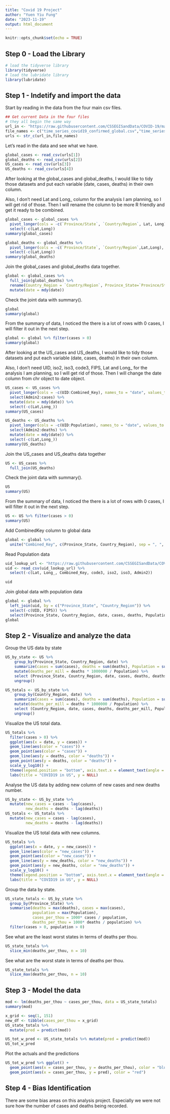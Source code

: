 ```yaml
---
title: "Covid 19 Project"
author: "Yuen Yiu Fung"
date: "2023-11-19"
output: html_document
---
```


```r
knitr::opts_chunk$set(echo = TRUE)
```

## Step 0 - Load the Library


```r
# load the tidyverse library
library(tidyverse)
# load the lubridate library
library(lubridate)
```
## Step 1 - Indetify and import the data

Start by reading in the data from the four main csv files.

```r
## Get current Data in the four files
# they all begin the same way
url_in <- "https://raw.githubusercontent.com/CSSEGISandData/COVID-19/master/csse_covid_19_data/csse_covid_19_time_series/"
file_names <- c("time_series_covid19_confirmed_global.csv","time_series_covid19_deaths_global.csv", "time_series_covid19_confirmed_US.csv",  "time_series_covid19_deaths_US.csv" )
urls <- str_c(url_in,file_names)
```

Let's read in the data and see what we have.

```r
global_cases <- read_csv(urls[1])
global_deaths <- read_csv(urls[2])
US_cases <- read_csv(urls[3])
US_deaths <- read_csv(urls[4])
```

After looking at the global_cases and global_deaths, I would like to tidy those datasets and put each variable (date, cases, deaths) in their own column.

Also, I don't need  Lat and Long_ column for the analysis I am planning, so I will get rid of those. Then I will rename the column to be more R friendly and get it ready to be combined.

```r
global_cases <- global_cases %>% 
  pivot_longer(cols = -c(`Province/State`, `Country/Region`, Lat, Long), names_to = "date", values_to = "cases") %>%
  select(-c(Lat,Long))
summary(global_cases)
```

```r
global_deaths <- global_deaths %>% 
  pivot_longer(cols = -c(`Province/State`, `Country/Region`,Lat,Long), names_to = "date", values_to = "deaths") %>%
  select(-c(Lat,Long))
summary(global_deaths)
```

Join the global_cases and global_deaths data together.

```r
global <- global_cases %>% 
  full_join(global_deaths) %>%
  rename(Country_Region = `Country/Region`, Province_State=`Province/State`) %>%
  mutate(date = mdy(date))
```

Check the joint data with summary().

```r
global
summary(global)
```

From the summary of data, I noticed the there is a lot of rows with 0 cases, I will filter it out in the next step.

```r
global <- global %>% filter(cases > 0)
summary(global)
```

After looking at the US_cases and US_deaths, I would like to tidy those datasets and put each variable (date, cases, deaths) in their own column.

Also, I don't need UID, iso2, iso3, code3, FIPS, Lat and Long_ for the analysis I am planning, so I will get rid of those. Then I will change the date column from chr object to date object.

```r
US_cases <- US_cases %>%
  pivot_longer(cols = -c(UID:Combined_Key), names_to = "date", values_to = "cases") %>%
  select(Admin2:cases) %>%
  mutate(date = mdy(date)) %>%
  select(-c(Lat,Long_))
summary(US_cases)
```

```r
US_deaths <- US_deaths %>%
  pivot_longer(cols = -c(UID:Population), names_to = "date", values_to = "deaths") %>%
  select(Admin2:deaths) %>%
  mutate(date = mdy(date)) %>%
  select(-c(Lat,Long_))
summary(US_deaths)
```

Join the US_cases and US_deaths data together

```r
US <- US_cases %>% 
  full_join(US_deaths)
```

Check the joint data with summary().

```r
US
summary(US)
```

From the summary of data, I noticed the there is a lot of rows with 0 cases, I will filter it out in the next step.

```r
US <- US %>% filter(cases > 0)
summary(US)
```

Add CombinedKey column to global data
```r
global <- global %>% 
  unite("Combined_Key", c(Province_State, Country_Region), sep = ", ", na.rm = TRUE, remove = FALSE)
```

Read Population data
```r
uid_lookup_url <- "https://raw.githubusercontent.com/CSSEGISandData/COVID-19/master/csse_covid_19_data/UID_ISO_FIPS_LookUp_Table.csv"
uid <- read_csv(uid_lookup_url) %>%
  select(-c(Lat, Long_, Combined_Key, code3, iso2, iso3, Admin2))

uid
```

Join global data with population data
```r
global <- global %>%
  left_join(uid, by = c("Province_State", "Country_Region")) %>%
  select(-c(UID, FIPS)) %>%
  select(Province_State, Country_Region, date, cases, deaths, Population, Combined_Key)
global
```

## Step 2 - Visualize and analyze the data

Group the US data by state
```r
US_by_state <- US %>%
    group_by(Province_State, Country_Region, date) %>%
    summarize(cases = sum(cases), deaths = sum(deaths), Population = sum(Population)) %>%
    mutate(deaths_per_mill = deaths * 1000000 / Population) %>%
    select (Province_State, Country_Region, date, cases, deaths, deaths_per_mill, Population) %>%
    ungroup()

US_totals <- US_by_state %>%
    group_by(Country_Region, date) %>%
    summarize(cases = sum(cases), deaths = sum(deaths), Population = sum(Population)) %>%
    mutate(deaths_per_mill = deaths * 1000000 / Population) %>%
    select (Country_Region, date, cases, deaths, deaths_per_mill, Population) %>%
    ungroup()
```

Visualize the US total data.
```r
US_totals %>%
  filter(cases > 0) %>%
  ggplot(aes(x = date, y = cases)) +
  geom_line(aes(color = "cases")) +
  geom_point(aes(color = "cases")) +
  geom_line(aes(y = deaths, color = "deaths")) +
  geom_point(aes(y = deaths, color = "deaths")) +
  scale_y_log10() +
  theme(legend.position = "bottom", axis.text.x = element_text(angle = 90)) +
  labs(title = "COVID19 in US", y = NULL)
```

Analyse the US data by adding new column of new cases and new deaths number.
```r
US_by_state <- US_by_state %>%
  mutate(new_cases = cases - lag(cases),
         new_deaths = deaths - lag(deaths))
US_totals <- US_totals %>%
  mutate(new_cases = cases - lag(cases),
         new_deaths = deaths - lag(deaths))
```

Visualize the US total data with new columns.
```r
US_totals %>%
  ggplot(aes(x = date, y = new_cases)) +
  geom_line(aes(color = "new_cases")) +
  geom_point(aes(color = "new_cases")) +
  geom_line(aes(y = new_deaths, color = "new_deaths")) +
  geom_point(aes(y = new_deaths, color = "new_deaths")) +
  scale_y_log10() +
  theme(legend.position = "bottom", axis.text.x = element_text(angle = 90)) +
  labs(title = "COVID19 in US", y = NULL)
```

Group the data by state.
```r
US_state_totals <- US_by_state %>%
  group_by(Province_State) %>%
  summarise(deaths = max(deaths), cases = max(cases),
            population = max(Population),
            cases_per_thou = 1000* cases / population,
            deaths_per_thou = 1000* deaths / population) %>%
  filter(cases > 0, population > 0)
```

See what are the least worst states in terms of deaths per thou.
```r
US_state_totals %>%
  slice_min(deaths_per_thou, n = 10)
```

See what are the worst state in terms of deaths per thou.
```r
US_state_totals %>%
  slice_max(deaths_per_thou, n = 10)
```

## Step 3 - Model the data

```r
mod <- lm(deaths_per_thou ~ cases_per_thou, data = US_state_totals)
summary(mod)
```

```r
x_grid <- seq(1, 151)
new_df <- tibble(cases_per_thou = x_grid)
US_state_totals %>% 
  mutate(pred = predict(mod))
```

```r
US_tot_w_pred <- US_state_totals %>% mutate(pred = predict(mod))
US_tot_w_pred
```

Plot the actuals and the predictions
```r
US_tot_w_pred %>% ggplot() +
  geom_point(aes(x = cases_per_thou, y = deaths_per_thou), color = "blue") +
  geom_point(aes(x = cases_per_thou, y = pred), color = "red")
```

## Step 4 - Bias Identification
There are some bias areas on this analysis project. Especially we were not sure how the number of cases and deaths being recorded. 
